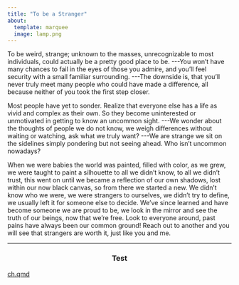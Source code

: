 ```yaml
---
title: "To be a Stranger" 
about:   
  template: marquee   
  image: lamp.png 
---
```


To be weird, strange; unknown to the masses, unrecognizable to most individuals, could actually be a pretty good place to be. \-\--You won't have many chances to fail in the eyes of those you admire, and you'll feel security with a small familiar surrounding. \-\--The downside is, that you'll never truly meet many people who could have made a difference, all because neither of you took the first step closer.

Most people have yet to sonder. Realize that everyone else has a life as vivid and complex as their own. So they become uninterested or unmotivated in getting to know an uncommon sight. \-\--We wonder about the thoughts of people we do not know, we weigh differences without waiting or watching, ask what we truly want? \-\--We are strange we sit on the sidelines simply pondering but not seeing ahead. Who isn't uncommon nowadays?

When we were babies the world was painted, filled with color, as we grew, we were taught to paint a silhouette to all we didn't know, to all we didn't trust, this went on until we became a reflection of our own shadows, lost within our now black canvas, so from there we started a new. We didn't know who we were, we were strangers to ourselves, we didn't try to define, we usually left it for someone else to decide. We've since learned and have become someone we are proud to be, we look in the mirror and see the truth of our beings, now that we're free. Look to everyone around, past pains have always been our common ground! Reach out to another and you will see that strangers are worth it, just like you and me.

```{=html}
<hr> <style> h3 {text-align: center;}</style>
```
### Test

[ch.qmd](resume.qmd)
